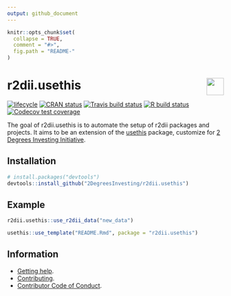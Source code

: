 ```yaml
---
output: github_document 
---
```

<!-- README.md is generated from README.Rmd. Please edit that file -->

```r
knitr::opts_chunk$set(
  collapse = TRUE,
  comment = "#>",
  fig.path = "README-"
)
```

# <img src="https://i.imgur.com/3jITMq8.png" align="right" height=40 /> r2dii.usethis

<!-- badges: start -->
[![lifecycle](https://img.shields.io/badge/lifecycle-experimental-orange.svg)](https://www.tidyverse.org/lifecycle/#experimental)
[![CRAN status](https://www.r-pkg.org/badges/version/r2dii.usethis)](https://cran.r-project.org/package=r2dii.usethis)
[![Travis build status](https://travis-ci.org/2DegreesInvesting/r2dii.usethis.svg?branch=master)](https://travis-ci.org/2DegreesInvesting/r2dii.usethis)
[![R build status](https://github.com/2DegreesInvesting/r2dii.usethis/workflows/R-CMD-check/badge.svg)](https://github.com/2DegreesInvesting/r2dii.usethis/actions)
[![Codecov test coverage](https://codecov.io/gh/2degreesinvesting/r2dii.usethis/branch/master/graph/badge.svg)](https://codecov.io/gh/2degreesinvesting/r2dii.usethis?branch=master)
<!-- badges: end -->

The goal of r2dii.usethis is to automate the setup of r2dii packages and projects. It aims to be an extension of the [usethis](https://usethis.r-lib.org/) package, customize for [2 Degrees Investing Initiative](https://2degrees-investing.org/).

## Installation

```R
# install.packages("devtools")
devtools::install_github("2DegreesInvesting/r2dii.usethis")
```

## Example

```r
r2dii.usethis::use_r2dii_data("new_data")
```

```R
usethis::use_template("README.Rmd", package = "r2dii.usethis")
```

## Information

* [Getting help](https://2degreesinvesting.github.io/.github/SUPPORT.html).
* [Contributing](https://2degreesinvesting.github.io/.github/CONTRIBUTING.html).
* [Contributor Code of Conduct](https://2degreesinvesting.github.io/.github/CODE_OF_CONDUCT.html).
